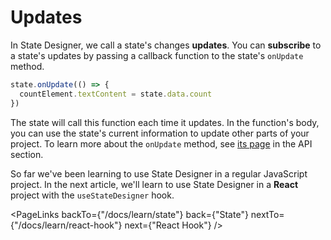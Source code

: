# Updates

In State Designer, we call a state's changes **updates**. You can **subscribe** to a state's updates by passing a callback function to the state's `onUpdate` method.

```js
state.onUpdate(() => {
  countElement.textContent = state.data.count
})
```

The state will call this function each time it updates. In the function's body, you can use the state's current information to update other parts of your project. To learn more about the `onUpdate` method, see [its page](/docs/api/onUpdate) in the API section.

So far we've been learning to use State Designer in a regular JavaScript project. In the next article, we'll learn to use State Designer in a **React** project with the `useStateDesigner` hook.

<PageLinks
  backTo={"/docs/learn/state"}
  back={"State"}
  nextTo={"/docs/learn/react-hook"}
  next={"React Hook"}
/>
